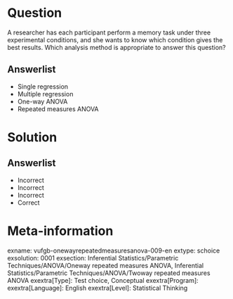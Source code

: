 Question
========

A researcher has each participant perform a memory task under three experimental conditions, and she wants to know which condition gives the best results. Which analysis method is appropriate to answer this question?

  
Answerlist
----------
* Single regression
* Multiple regression
* One-way ANOVA
* Repeated measures ANOVA


Solution
========

Answerlist
----------
* Incorrect
* Incorrect
* Incorrect
* Correct

Meta-information
================
exname: vufgb-onewayrepeatedmeasuresanova-009-en
extype: schoice
exsolution: 0001
exsection: Inferential Statistics/Parametric Techniques/ANOVA/Oneway repeated measures ANOVA, Inferential Statistics/Parametric Techniques/ANOVA/Twoway repeated measures ANOVA
exextra[Type]: Test choice, Conceptual
exextra[Program]: 
exextra[Language]: English
exextra[Level]: Statistical Thinking
